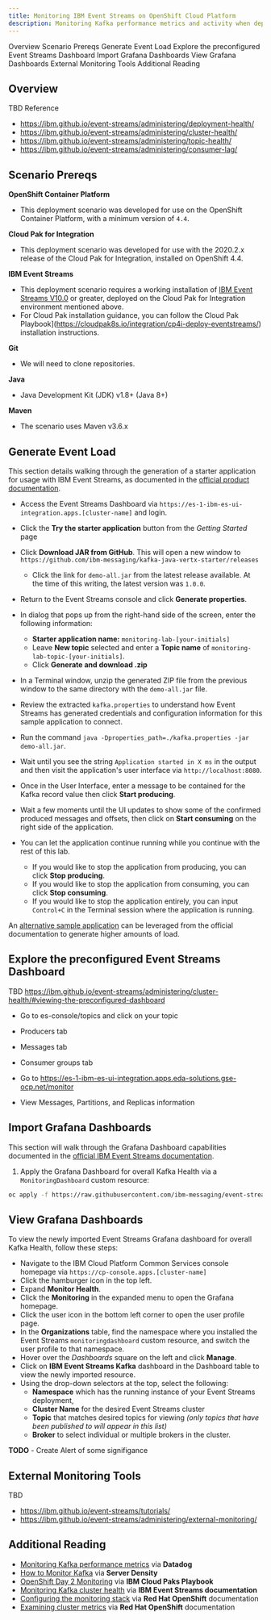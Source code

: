 ```yaml
---
title: Monitoring IBM Event Streams on OpenShift Cloud Platform
description: Monitoring Kafka performance metrics and activity when deployed via the IBM Cloud Pak for Integration on Red Hat OpenShift Container Platform.
---
```


<AnchorLinks>
  <AnchorLink>Overview</AnchorLink>
  <AnchorLink>Scenario Prereqs</AnchorLink>
  <AnchorLink>Generate Event Load</AnchorLink>
  <AnchorLink>Explore the preconfigured Event Streams Dashboard</AnchorLink>
  <AnchorLink>Import Grafana Dashboards</AnchorLink>
  <AnchorLink>View Grafana Dashboards</AnchorLink>
  <AnchorLink>External Monitoring Tools</AnchorLink>
  <AnchorLink>Additional Reading</AnchorLink>
</AnchorLinks>

<!--<AnchorLink>Import Kibana Dashboards</AnchorLink>
<AnchorLink>View Kibana Dashboards</AnchorLink>-->

## Overview

TBD Reference
- https://ibm.github.io/event-streams/administering/deployment-health/
- https://ibm.github.io/event-streams/administering/cluster-health/
- https://ibm.github.io/event-streams/administering/topic-health/
- https://ibm.github.io/event-streams/administering/consumer-lag/


<!--
### Advanced Scenarios

JMX Exporter
- https://ibm.github.io/event-streams/installing/configuring#configuring-the-jmx-exporter
- Kafka Streams and jmx_exporter use case

Kafka Exporter
- https://ibm.github.io/event-streams/administering/cluster-health/#kafka-exporter
- https://ibm.github.io/event-streams/installing/configuring/#configuring-the-kafka-exporter

JmxTrans
- https://ibm.github.io/event-streams/security/secure-jmx-connections/#configuring-a-jmxtrans-deployment
-->

## Scenario Prereqs

**OpenShift Container Platform**

- This deployment scenario was developed for use on the OpenShift Container Platform, with a minimum version of `4.4`.

**Cloud Pak for Integration**

- This deployment scenario was developed for use with the 2020.2.x release of the Cloud Pak for Integration, installed on OpenShift 4.4.

**IBM Event Streams**

- This deployment scenario requires a working installation of [IBM Event Streams V10.0](https://ibm.github.io/event-streams/) or greater, deployed on the Cloud Pak for Integration environment mentioned above.
- For Cloud Pak installation guidance, you can follow the Cloud Pak Playbook](https://cloudpak8s.io/integration/cp4i-deploy-eventstreams/) installation instructions.

**Git**

- We will need to clone repositories.

**Java**

- Java Development Kit (JDK) v1.8+ (Java 8+)

**Maven**

- The scenario uses Maven v3.6.x

## Generate Event Load

This section details walking through the generation of a starter application for usage with IBM Event Streams, as documented in the [official product documentation](https://ibm.github.io/event-streams/getting-started/generating-starter-app/).

- Access the Event Streams Dashboard via `https://es-1-ibm-es-ui-integration.apps.[cluster-name]` and login.
- Click the **Try the starter application** button from the _Getting Started_ page
- Click **Download JAR from GitHub**. This will open a new window to `https://github.com/ibm-messaging/kafka-java-vertx-starter/releases`
  - Click the link for `demo-all.jar` from the latest release available. At the time of this writing, the latest version was `1.0.0`.

- Return to the Event Streams console and click **Generate properties**.
- In dialog that pops up from the right-hand side of the screen, enter the following information:
  - **Starter application name:** `monitoring-lab-[your-initials]`
  - Leave **New topic** selected and enter a **Topic name** of `monitoring-lab-topic-[your-initials]`.
  - Click **Generate and download .zip**

- In a Terminal window, unzip the generated ZIP file from the previous window to the same directory with the `demo-all.jar` file.
- Review the extracted `kafka.properties` to understand how Event Streams has generated credentials and configuration information for this sample application to connect.
- Run the command `java -Dproperties_path=./kafka.properties -jar demo-all.jar`.

- Wait until you see the string `Application started in X ms` in the output and then visit the application's user interface via `http://localhost:8080`.
- Once in the User Interface, enter a message to be contained for the Kafka record value then click **Start producing**.
- Wait a few moments until the UI updates to show some of the confirmed produced messages and offsets, then click on **Start consuming** on the right side of the application.
- You can let the application continue running while you continue with the rest of this lab.
  - If you would like to stop the application from producing, you can click **Stop producing**.
  - If you would like to stop the application from consuming, you can click **Stop consuming**.
  - If you would like to stop the application entirely, you can input `Control+C` in the Terminal session where the application is running.

An [alternative sample application](https://ibm.github.io/event-streams/getting-started/testing-loads/) can be leveraged from the official documentation to generate higher amounts of load.

## Explore the preconfigured Event Streams Dashboard

TBD https://ibm.github.io/event-streams/administering/cluster-health/#viewing-the-preconfigured-dashboard
- Go to es-console/topics and click on your topic
- Producers tab
- Messages tab
- Consumer groups tab

- Go to https://es-1-ibm-es-ui-integration.apps.eda-solutions.gse-ocp.net/monitor
- View Messages, Partitions, and Replicas information

## Import Grafana Dashboards

This section will walk through the Grafana Dashboard capabilities documented in the [official IBM Event Streams documentation](https://ibm.github.io/event-streams/administering/cluster-health/#grafana).

1. Apply the Grafana Dashboard for overall Kafka Health via a `MonitoringDashboard` custom resource:

```bash
oc apply -f https://raw.githubusercontent.com/ibm-messaging/event-streams-operator-resources/master/grafana-dashboards/ibm-eventstreams-kafka-health-dashboard.yaml
```

## View Grafana Dashboards

To view the newly imported Event Streams Grafana dashboard for overall Kafka Health, follow these steps:

- Navigate to the IBM Cloud Platform Common Services console homepage via `https://cp-console.apps.[cluster-name]`
- Click the hamburger icon in the top left.
- Expand **Monitor Health**.
- Click the **Monitoring** in the expanded menu to open the Grafana homepage.
- Click the user icon in the bottom left corner to open the user profile page.
- In the **Organizations** table, find the namespace where you installed the Event Streams `monitoringdashboard` custom resource, and switch the user profile to that namespace.
- Hover over the _Dashboards_ square on the left and click **Manage**.
- Click on **IBM Event Streams Kafka** dashboard in the Dashboard table to view the newly imported resource.
- Using the drop-down selectors at the top, select the following:
  - **Namespace** which has the running instance of your Event Streams deployment,
  - **Cluster Name** for the desired Event Streams cluster
  - **Topic** that matches desired topics for viewing _(only topics that have been published to will appear in this list)_
  - **Broker** to select individual or multiple brokers in the cluster.

<InlineNotification kind="warning"><strong>TODO</strong> - Create Alert of some signifigance</InlineNotification>

<!--
## Import Kibana Dashboards

<InlineNotification kind="info"><strong>PREREQ</strong> - https://docs.openshift.com/container-platform/4.4/logging/cluster-logging-deploying.html</InlineNotification>

TBD https://ibm.github.io/event-streams/administering/cluster-health/#kibana

## View Kibana Dashboards

TBD
-->

## External Monitoring Tools

TBD
- https://ibm.github.io/event-streams/tutorials/
- https://ibm.github.io/event-streams/administering/external-monitoring/

## Additional Reading

- [Monitoring Kafka performance metrics](https://www.datadoghq.com/blog/monitoring-kafka-performance-metrics/) via **Datadog**
- [How to Monitor Kafka](https://blog.serverdensity.com/how-to-monitor-kafka/) via **Server Density**
- [OpenShift Day 2 Monitoring](https://cloudpak8s.io/day2/Monitoring/) via **IBM Cloud Paks Playbook**
- [Monitoring Kafka cluster health](https://ibm.github.io/event-streams/administering/cluster-health/) via **IBM Event Streams documentation**
- [Configuring the monitoring stack](https://docs.openshift.com/container-platform/4.3/monitoring/cluster_monitoring/configuring-the-monitoring-stack.html) via **Red Hat OpenShift** documentation
- [Examining cluster metrics](https://docs.openshift.com/container-platform/4.3/monitoring/cluster_monitoring/examining-cluster-metrics.html) via **Red Hat OpenShift** documentation

